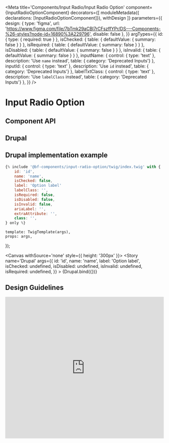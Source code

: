 
<Meta
    title='Components/Input Radio/Input Radio Option'
    component={InputRadioOptionComponent}
    decorators={[
        moduleMetadata({ declarations: [InputRadioOptionComponent]}),
        withDesign
    ]}
    parameters={{
        design: {
            type: 'figma',
            url: 'https://www.figma.com/file/7bTmk29aCBl7rCFszffYPr/DS---Components-%26-styles?node-id=16890%3A229796',
            disable: false
        },
    }}
    argTypes={{
        id: {
            type: { required: true }
        },
        isChecked: {
            table: { defaultValue: { summary: false } }
        },
        isRequired: {
            table: { defaultValue: { summary: false } }
        },
        isDisabled: {
            table: { defaultValue: { summary: false } }
        },
        isInvalid: {
            table: { defaultValue: { summary: false } }
        },
        inputName: {
            control: { type: 'text' },
            description: 'Use `name` instead',
            table: { category: 'Deprecated Inputs'}
        },
        inputId: {
            control: { type: 'text' },
            description: 'Use `id` instead',
            table: { category: 'Deprecated Inputs'}
        },
        labelTxtClass: {
            control: { type: 'text' },
            description: 'Use `labelClass` instead',
            table: { category: 'Deprecated Inputs'}
        },
    }}
/>

# Input Radio Option

## Component API

<ArgsTable of={InputRadioOptionComponent} />

## Drupal

## Drupal implementation example

```jsx
{% include '@bf-components/input-radio-option/twig/index.twig' with {
    id: 'id',
    name: 'name',
    isChecked: false,
    label: 'Option label'
    labelClass: '',
    isRequired: false,
    isDisabled: false,
    isInvalid: false,
    ariaLabel: '',
    extraAttribute: '',
    class: '',
} only %}
```

    template: TwigTemplate(args),
    props: args,
});

<Canvas withSource='none' style={{ height: '300px' }}>
    <Story
        name='Drupal'
        args={{
            id: 'id',
            name: 'name',
            label: 'Option label',
            isChecked: undefined,
            isDisabled: undefined,
            isInvalid: undefined,
            isRequired: undefined,
        }}
    >
        {Drupal.bind({})}
    </Story>
</Canvas>

## Design Guidelines

<iframe width='100%' height='450' src='https://www.figma.com/embed?embed_host=share&url=https%3A%2F%2Fwww.figma.com%2Ffile%2F7bTmk29aCBl7rCFszffYPr%2FDS---Components-%2526-styles%3Fnode-id%3D16890%253A229796' frameBorder='0' allowFullScreen></iframe>